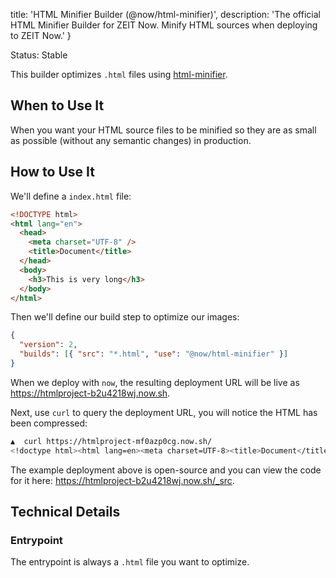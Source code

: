 
  title: 'HTML Minifier Builder (@now/html-minifier)',
  description:
    'The official HTML Minifier Builder for ZEIT Now. Minify HTML sources when deploying to ZEIT Now.'
}

<Tag>Status: Stable</Tag>

This builder optimizes `.html` files using [html-minifier](https://github.com/kangax/html-minifier).

## When to Use It

When you want your HTML source files to be minified so they are as small as possible (without any semantic changes) in production.

## How to Use It

We'll define a `index.html` file:

```html
<!DOCTYPE html>
<html lang="en">
  <head>
    <meta charset="UTF-8" />
    <title>Document</title>
  </head>
  <body>
    <h3>This is very long</h3>
  </body>
</html>
```

Then we'll define our build step to optimize our images:

```json
{
  "version": 2,
  "builds": [{ "src": "*.html", "use": "@now/html-minifier" }]
}
```

When we deploy with `now`, the resulting deployment URL will be live as https://htmlproject-b2u4218wj.now.sh.

Next, use `curl` to query the deployment URL, you will notice the HTML has been compressed:

```bash
▲  curl https://htmlproject-mf0azp0cg.now.sh/
<!doctype html><html lang=en><meta charset=UTF-8><title>Document</title><h3>This is very long</h3>
```

The example deployment above is open-source and you can view the code for it here: https://htmlproject-b2u4218wj.now.sh/_src.

## Technical Details

### Entrypoint

The entrypoint is always a `.html` file you want to optimize.

